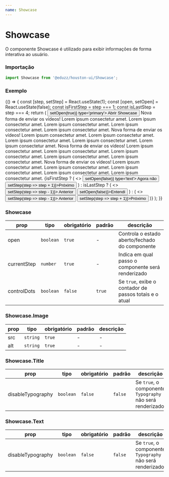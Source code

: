```yaml
---
name: Showcase
---
```






# Showcase

O componente Showcase é utilizado para exibir informações de forma interativa ao usuário.

### Importação

```ts
import Showcase from '@eduzz/houston-ui/Showcase';
```

### Exemplo

<Playground>
  {() => {
    const [step, setStep] = React.useState(1);
    const [open, setOpen] = React.useState(false);
    const isFirstStep = step === 1;
    const isLastStep = step === 4;
    return (
      <Container>
        <Row justifyContent='space-around'>
          <Column xs={12} md={4}>
            <Button onClick={() => setOpen(true)} type='primary'>
              Abrir Showcase
            </Button>
            <Showcase open={open} currentStep={step} controlDots>
              <Showcase.Content>
                <Showcase.Step>
                  <Showcase.Image
                    src='https://cdn.pixabay.com/photo/2021/05/22/17/06/hybrid-6274156_960_720.jpg'
                    alt='Image 1'
                  />
                  <Showcase.Title>Nova forma de enviar os vídeos!</Showcase.Title>
                  <Showcase.Text>
                    Lorem ipsum consectetur amet. Lorem ipsum consectetur amet. Lorem ipsum consectetur amet. Lorem
                    ipsum consectetur amet. Lorem ipsum consectetur amet.
                  </Showcase.Text>
                </Showcase.Step>
                <Showcase.Step>
                  <Showcase.Image
                    src='https://cdn.pixabay.com/photo/2021/05/22/17/06/hybrid-6274156_960_720.jpg'
                    alt='Image 2'
                  />
                  <Showcase.Title>Nova forma de enviar os vídeos!</Showcase.Title>
                  <Showcase.Text>
                    Lorem ipsum consectetur amet. Lorem ipsum consectetur amet. Lorem ipsum consectetur amet. Lorem
                    ipsum consectetur amet. Lorem ipsum consectetur amet.
                  </Showcase.Text>
                </Showcase.Step>
                <Showcase.Step>
                  <Showcase.Image
                    src='https://cdn.pixabay.com/photo/2021/05/22/17/06/hybrid-6274156_960_720.jpg'
                    alt='Image 3'
                  />
                  <Showcase.Title>Nova forma de enviar os vídeos!</Showcase.Title>
                  <Showcase.Text>
                    Lorem ipsum consectetur amet. Lorem ipsum consectetur amet. Lorem ipsum consectetur amet. Lorem
                    ipsum consectetur amet. Lorem ipsum consectetur amet.
                  </Showcase.Text>
                </Showcase.Step>
                <Showcase.Step>
                  <Showcase.Image
                    src='https://cdn.pixabay.com/photo/2021/05/22/17/06/hybrid-6274156_960_720.jpg'
                    alt='Image 4'
                  />
                  <Showcase.Title>Nova forma de enviar os vídeos!</Showcase.Title>
                  <Showcase.Text>
                    Lorem ipsum consectetur amet. Lorem ipsum consectetur amet. Lorem ipsum consectetur amet. Lorem
                    ipsum consectetur amet. Lorem ipsum consectetur amet.
                  </Showcase.Text>
                </Showcase.Step>
              </Showcase.Content>
              <Showcase.Footer>
                {isFirstStep ? (
                  <>
                    <Button onClick={() => setOpen(false)} type='text'>
                      Agora não
                    </Button>
                    <Button onClick={() => setStep(step => step + 1)}>Próximo</Button>
                  </>
                ) : isLastStep ? (
                  <>
                    <Button type='text' onClick={() => setStep(step => step - 1)}>
                      Anterior
                    </Button>
                    <Button onClick={() => setOpen(false)}>Entendi</Button>
                  </>
                ) : (
                  <>
                    <Button type='text' onClick={() => setStep(step => step - 1)}>
                      Anterior
                    </Button>
                    <Button onClick={() => setStep(step => step + 1)}>Próximo</Button>
                  </>
                )}
              </Showcase.Footer>
            </Showcase>
          </Column>
        </Row>
      </Container>
    );
  }}
</Playground>

### Showcase

| prop        | tipo      | obrigatório | padrão | descrição                                              |
| ----------- | --------- | ----------- | ------ | ------------------------------------------------------ |
| open        | `boolean` | `true`      | -      | Controla o estado aberto/fechado do componente         |
| currentStep | `number`  | `true`      | -      | Indica em qual passo o componente será renderizado     |
| controlDots | `boolean` | `false`     | `true` | Se `true`, exibe o contador de passos totais e o atual |

### Showcase.Image

| prop | tipo     | obrigatório | padrão | descrição |
| ---- | -------- | ----------- | ------ | --------- |
| src  | `string` | `true`      | -      | -         |
| alt  | `string` | `true`      | -      | -         |

### Showcase.Title

| prop              | tipo      | obrigatório | padrão  | descrição                                                  |
| ----------------- | --------- | ----------- | ------- | ---------------------------------------------------------- |
| disableTypography | `boolean` | `false`     | `false` | Se `true`, o componente `Typography` não será renderizado. |

### Showcase.Text

| prop              | tipo      | obrigatório | padrão  | descrição                                                  |
| ----------------- | --------- | ----------- | ------- | ---------------------------------------------------------- |
| disableTypography | `boolean` | `false`     | `false` | Se `true`, o componente `Typography` não será renderizado. |
